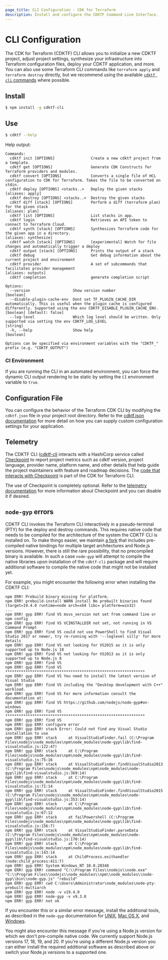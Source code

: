 ```yaml
---
page_title: CLI Configuration - CDK for Terraform
description: Install and configure the CDKTF Command Line Interface.
---
```


# CLI Configuration

The CDK for Terraform (CDKTF) CLI allows you to initialize a new CDKTF project, adjust project settings, synthesize your infrastructure into Terraform configuration files, deploy your CDKTF application, and more. You can also use some Terraform CLI commands like `terraform apply` and `terraform destroy` directly, but we recommend using the available [`cdktf cli` commands](/terraform/cdktf/cli-reference/commands) where possible.

## Install

```bash
$ npm install -g cdktf-cli
```

## Use

```bash
$ cdktf --help
```

Help output:

```
Commands:
  cdktf init [OPTIONS]                Create a new cdktf project from a template.
  cdktf get [OPTIONS]                 Generate CDK Constructs for Terraform providers and modules.
  cdktf convert [OPTIONS]             Converts a single file of HCL configuration to CDK for Terraform. Takes the file to be converted on stdin.
  cdktf deploy [OPTIONS] <stacks..>   Deploy the given stacks                                                                                                                                    [aliases: apply]
  cdktf destroy [OPTIONS] <stacks..>  Destroy the given stacks
  cdktf diff [stack] [OPTIONS]        Perform a diff (terraform plan) for the given stack                                                                                                         [aliases: plan]
  cdktf list [OPTIONS]                List stacks in app.
  cdktf login                         Retrieves an API token to connect to Terraform Cloud.
  cdktf synth [stack] [OPTIONS]       Synthesizes Terraform code for the given app in a directory.                                                                                          [aliases: synthesize]
  cdktf watch [stack] [OPTIONS]       [experimental] Watch for file changes and automatically trigger a deploy
  cdktf output [stack] [OPTIONS]      Prints the output of a stack
  cdktf debug                         Get debug information about the current project and environment
  cdktf provider                      A set of subcommands that facilitates provider management                                                                                                                             [aliases: outputs]
  cdktf completion                    generate completion script

Options:
  --version                   Show version number                                                                                                                                                                  [boolean]
  --disable-plugin-cache-env  Dont set TF_PLUGIN_CACHE_DIR automatically. This is useful when the plugin cache is configured differently. Supported using the env CDKTF_DISABLE_PLUGIN_CACHE_ENV. [boolean] [default: false]
  --log-level                 Which log level should be written. Only supported via setting the env CDKTF_LOG_LEVEL                                                                                                 [string]
  -h, --help                  Show help                                                                                                                                                                            [boolean]

Options can be specified via environment variables with the "CDKTF_" prefix (e.g. "CDKTF_OUTPUT")
```

### CI Environment

If you are running the CLI in an automated environment, you can force the dynamic CLI output rendering to be static by setting the `CI` environment variable to `true`.

## Configuration File

You can configure the behavior of the Terraform CDK CLI by modifying the `cdktf.json` file in your project root directory. Refer to the [cdktf.json documentation](/terraform/cdktf/create-and-deploy/configuration-file) for more detail on how you can supply custom configuration settings for your application.

## Telemetry

The CDKTF CLI ([cdktf-cli](https://github.com/hashicorp/terraform-cdk/tree/main/packages/cdktf-cli) interacts with a HashiCorp service called [Checkpoint](https://checkpoint.hashicorp.com)
to report project metrics such as cdktf version, project language, provider name, platform name, and other details that help guide the project maintainers with feature and roadmap decisions. The [code that interacts with Checkpoint](https://github.com/hashicorp/terraform-cdk/blob/main/packages/%40cdktf/commons/src/checkpoint.ts) is part of the CDK for Terraform CLI.

The use of Checkpoint is completely optional. Refer to the [telemetry documentation](/terraform/cdktf/telemetry) for more information about Checkpoint and you can disable it if desired.

## `node-gyp` errors

CDKTF CLI invokes the Terraform CLI interactively in a pseudo-terminal (PTY) for the deploy and destroy commands. This requires native code that needs to be compiled for the architecture of the system the CDKTF CLI is installed on. To make things easier, we maintain [a fork](https://github.com/cdktf/node-pty-prebuilt-multiarch) that includes pre-compiled native bindings for multiple target architectures and Node.js versions. However, there is still the rare possibility, that no precompiled binary is available. In such a case `node-gyp` will attempt to compile the native libraries upon installation of the `cdktf-cli` package and will require additional software to compile the native code that might not be installed yet.

For example, you might encounter the following error when installing the CDKTF CLI:

```
npm ERR! Prebuild binary missing for platform.
npm ERR! prebuild-install WARN install No prebuilt binaries found (target=19.4.0 runtime=node arch=x64 libc= platform=win32)
...
npm ERR! gyp ERR! find VS msvs_version not set from command line or npm config
npm ERR! gyp ERR! find VS VCINSTALLDIR not set, not running in VS Command Prompt
npm ERR! gyp ERR! find VS could not use PowerShell to find Visual Studio 2017 or newer, try re-running with '--loglevel silly' for more details
npm ERR! gyp ERR! find VS not looking for VS2015 as it is only supported up to Node.js 18
npm ERR! gyp ERR! find VS not looking for VS2013 as it is only supported up to Node.js 8
npm ERR! gyp ERR! find VS
npm ERR! gyp ERR! find VS **************************************************************
npm ERR! gyp ERR! find VS You need to install the latest version of Visual Studio
npm ERR! gyp ERR! find VS including the "Desktop development with C++" workload.
npm ERR! gyp ERR! find VS For more information consult the documentation at:
npm ERR! gyp ERR! find VS https://github.com/nodejs/node-gyp#on-windows
npm ERR! gyp ERR! find VS **************************************************************
npm ERR! gyp ERR! find VS
npm ERR! gyp ERR! configure error
npm ERR! gyp ERR! stack Error: Could not find any Visual Studio installation to use
npm ERR! gyp ERR! stack     at VisualStudioFinder.fail (C:\Program Files\nodejs\node_modules\npm\node_modules\node-gyp\lib\find-visualstudio.js:122:47)
npm ERR! gyp ERR! stack     at C:\Program Files\nodejs\node_modules\npm\node_modules\node-gyp\lib\find-visualstudio.js:75:16
npm ERR! gyp ERR! stack     at VisualStudioFinder.findVisualStudio2013 (C:\Program Files\nodejs\node_modules\npm\node_modules\node-gyp\lib\find-visualstudio.js:369:14)
npm ERR! gyp ERR! stack     at C:\Program Files\nodejs\node_modules\npm\node_modules\node-gyp\lib\find-visualstudio.js:71:14
npm ERR! gyp ERR! stack     at VisualStudioFinder.findVisualStudio2015 (C:\Program Files\nodejs\node_modules\npm\node_modules\node-gyp\lib\find-visualstudio.js:353:14)
npm ERR! gyp ERR! stack     at C:\Program Files\nodejs\node_modules\npm\node_modules\node-gyp\lib\find-visualstudio.js:67:12
npm ERR! gyp ERR! stack     at failPowershell (C:\Program Files\nodejs\node_modules\npm\node_modules\node-gyp\lib\find-visualstudio.js:156:7)
npm ERR! gyp ERR! stack     at VisualStudioFinder.parseData (C:\Program Files\nodejs\node_modules\npm\node_modules\node-gyp\lib\find-visualstudio.js:170:14)
npm ERR! gyp ERR! stack     at C:\Program Files\nodejs\node_modules\npm\node_modules\node-gyp\lib\find-visualstudio.js:143:14
npm ERR! gyp ERR! stack     at ChildProcess.exithandler (node:child_process:411:7)
npm ERR! gyp ERR! System Windows_NT 10.0.20348
npm ERR! gyp ERR! command "C:\\Program Files\\nodejs\\node.exe" "C:\\Program Files\\nodejs\\node_modules\\npm\\node_modules\\node-gyp\\bin\\node-gyp.js" "rebuild"
npm ERR! gyp ERR! cwd C:\Users\Administrator\node_modules\node-pty-prebuilt-multiarch
npm ERR! gyp ERR! node -v v19.4.0
npm ERR! gyp ERR! node-gyp -v v9.3.0
npm ERR! gyp ERR! not ok
```

If you encounter this or a similar error message, install the additional tools, as described in the `node-gyp` documentation for [UNIX](https://github.com/nodejs/node-gyp#on-unix), [Mac OS X](https://github.com/nodejs/node-gyp#on-macos), and [Windows](https://github.com/nodejs/node-gyp#on-windows).

You might also encounter this message if you're using a Node.js version for which we don't pre-compile native code. We currently support Node.js versions 17, 18, 19, and 20. If you're using a different Node.js version you can either install the required additional software as described above or switch your Node.js versions to a supported one.
